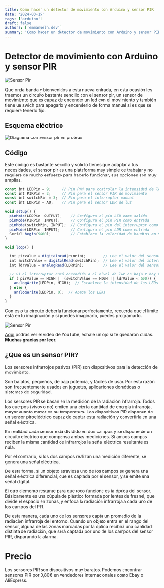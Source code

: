 ```yaml
---
title: Como hacer un detector de movimiento con Arduino y sensor PIR
date: '2024-03-15'
tags: ['arduino']
draft: false
authors: ['emmanuelh.dev']
summary: 'Como hacer un detector de movimiento con Arduino y sensor PIR'
---
```


# Detector de movimiento con Arduino y sensor PIR
![Sensor Pir](/static/images/arduino/pir.jpg)

Que onda banda y bienvenidos a esta nueva entrada, en esta ocasión les traemos un circuito bastante sencillo con el sensor pir, un sensor de movimiento que es capaz de encender un led con el movimiento y también tiene un swich para apagarlo y encenderlo de forma manual si es que se requiere tenerlo fijo.

## Esquema eléctrico

![Diagrama con sensor pir en proteus](/static/images/arduino/diagrama-proteus-sensor-pir.png)

## Código
Este código es bastante sencillo y solo lo tienes que adaptar a tus necesidades, el sensor pir es una plataforma muy simple de trabajar y no requiere de mucho esfuerzo para hacerlo funcionar, sus opciones son muy amplias.

```javascript
const int LEDPin = 9;     // Pin PWM para controlar la intensidad de los LEDs
const int PIRPin = 2;     // Pin para el sensor PIR de movimiento
const int switchPin = 3;  // Pin para el interruptor manual
const int LDRPin = A0;    // Pin para el sensor LDR de luz

void setup() {
  pinMode(LEDPin, OUTPUT);    // Configura el pin LED como salida
  pinMode(PIRPin, INPUT);     // Configura el pin PIR como entrada
  pinMode(switchPin, INPUT);  // Configura el pin del interruptor como entrada
  pinMode(LDRPin, INPUT);     // Configura el pin LDR como entrada
  Serial.begin(9600);         // Establece la velocidad de baudios en 9600
}

void loop() {

  int pirValue = digitalRead(PIRPin);        // Lee el valor del sensor PIR
  int switchValue = digitalRead(switchPin);  // Lee el valor del interruptor
  int ldrValue = analogRead(LDRPin);         // Lee el valor del sensor LDR

  // Si el interruptor está encendido o el nivel de luz es bajo Y hay movimiento detectado
  if ( pirValue == HIGH || (switchValue == HIGH || ldrValue < 500)) {
    analogWrite(LEDPin, HIGH);  // Establece la intensidad de los LEDs
  } else {
    analogWrite(LEDPin, 0);  // Apaga los LEDs
  }
}
```

Con esto tu circuito debería funcionar perfectamente, recuerda que el límite está en tu imaginación y si puedes imaginarlo, puedes programarlo.

![Sensor Pir](/static/images/arduino/arduino-pir.jpg)

[Aqui](https://www.youtube.com/watch?v=rGAUDTKSLhQ) podras ver el video de YouTube, echale un ojo si te quedaron dudas. **Muchas gracias por leer.**

## ¿Que es un sensor PIR?

Los sensores infrarrojos pasivos (PIR) son dispositivos para la detección de movimiento.

Son baratos, pequeños, de baja potencia, y fáciles de usar. Por esta razón son frecuentemente usados en juguetes, aplicaciones domóticas o sistemas de seguridad.

Los sensores PIR se basan en la medición de la radiación infrarroja. Todos los cuerpos (vivos o no) emiten una cierta cantidad de energía infrarroja, mayor cuanto mayor es su temperatura. Los dispositivos PIR disponen de un sensor piroeléctrico capaz de captar esta radiación y convertirla en una señal eléctrica.

En realidad cada sensor está dividido en dos campos y se dispone de un circuito eléctrico que compensa ambas mediciones. Si ambos campos reciben la misma cantidad de infrarrojos la señal eléctrica resultante es nula.

Por el contrario, si los dos campos realizan una medición diferente, se genera una señal eléctrica.

De esta forma, si un objeto atraviesa uno de los campos se genera una señal eléctrica diferencial, que es captada por el sensor, y se emite una señal digital.

El otro elemento restante para que todo funcione es la óptica del sensor. Básicamente es una cúpula de plástico formada por lentes de fresnel, que divide el espacio en zonas, y enfoca la radiación infrarroja a cada uno de los campos del PIR.

De esta manera, cada uno de los sensores capta un promedio de la radiación infrarroja del entorno. Cuando un objeto entra en el rango del sensor, alguna de las zonas marcadas por la óptica recibirá una cantidad distinta de radiación, que será captada por uno de los campos del sensor PIR, disparando la alarma.

# Precio
Los sensores PIR son dispositivos muy baratos. Podemos encontrar sensores PIR por 0,80€ en vendedores internacionales como Ebay o AliExpress.

